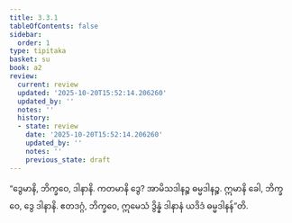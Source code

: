 ```yaml
---
title: 3.3.1
tableOfContents: false
sidebar:
  order: 1
type: tipitaka
basket: su
book: a2
review:
  current: review
  updated: '2025-10-20T15:52:14.206260'
  updated_by: ''
  notes: ''
  history:
  - state: review
    date: '2025-10-20T15:52:14.206260'
    updated_by: ''
    notes: ''
    previous_state: draft
---
```



<DynamicBreadcrumb />


<ReviewStatus review={frontmatter.review} showDetails={true} />

<HypothesisAnnotation frontmatter={frontmatter} />

<Division number="142" book="a2" e="ch" v="15" p="90">

<Paragraph number="233" book="a2">
“ဒွေမာနိ, ဘိက္ခဝေ, ဒါနာနိ. ကတမာနိ ဒွေ? အာမိသဒါနဉ္စ ဓမ္မဒါနဉ္စ. ဣမာနိ ခေါ, ဘိက္ခဝေ, ဒွေ ဒါနာနိ. ဧတဒဂ္ဂံ, ဘိက္ခဝေ, ဣမေသံ ဒွိန္နံ ဒါနာနံ ယဒိဒံ ဓမ္မဒါနန်”တိ.
</Paragraph>
</Division>